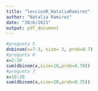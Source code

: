 ```yaml
---
title: "leccionR_NataliaRamirez"
author: "Natalia Ramirez"
date: "30/6/2021"
output: pdf_document
---
```



```r
#pregunta 5
dnbinom(x=7-3, size= 3, prob=0.7)
#pregunta 6
x=2:10
sum(dbinom(x,size=10,prob=0.70))
#pregunta 7
x=18:20
sum(dbinom(x,size=20,prob=0.75))
```